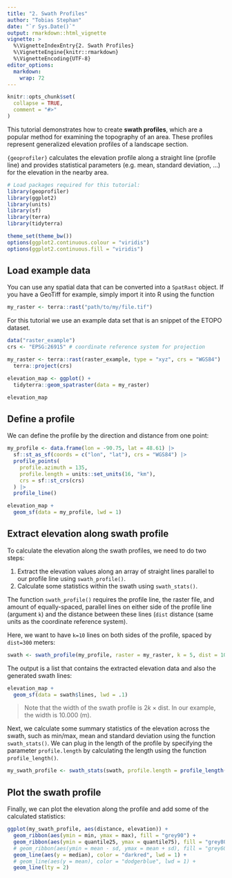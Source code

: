 ```yaml
---
title: "2. Swath Profiles"
author: "Tobias Stephan"
date: "`r Sys.Date()`"
output: rmarkdown::html_vignette
vignette: >
  %\VignetteIndexEntry{2. Swath Profiles}
  %\VignetteEngine{knitr::rmarkdown}
  %\VignetteEncoding{UTF-8}
editor_options: 
  markdown: 
    wrap: 72
---
```


```r
knitr::opts_chunk$set(
  collapse = TRUE,
  comment = "#>"
)
```

This tutorial demonstrates how to create **swath profiles**, which are a 
popular method for examining the topography of an
area. These profiles represent generalized elevation profiles of a
landscape section.

`{geoprofiler}` calculates the elevation profile along a straight line
(profile line) and provides statistical parameters (e.g. mean, standard
deviation, ...) for the elevation in the nearby area.

```r
# Load packages required for this tutorial:
library(geoprofiler)
library(ggplot2)
library(units)
library(sf)
library(terra)
library(tidyterra)

theme_set(theme_bw())
options(ggplot2.continuous.colour = "viridis")
options(ggplot2.continuous.fill = "viridis")
```

## Load example data

You can use any spatial data that can be converted into a `SpatRast`
object. If you have a GeoTiff for example, simply import it into R using
the function

```r
my_raster <- terra::rast("path/to/my/file.tif")
```

For this tutorial we use an example data set that is an snippet of the
ETOPO dataset.

```r
data("raster_example")
crs <- "EPSG:26915" # coordinate reference system for projection

my_raster <- terra::rast(raster_example, type = "xyz", crs = "WGS84") |>
  terra::project(crs)

elevation_map <- ggplot() +
  tidyterra::geom_spatraster(data = my_raster)

elevation_map
```

## Define a profile

We can define the profile by the direction and distance from one point:

```r
my_profile <- data.frame(lon = -90.75, lat = 48.61) |>
  sf::st_as_sf(coords = c("lon", "lat"), crs = "WGS84") |>
  profile_points(
    profile.azimuth = 135,
    profile.length = units::set_units(16, "km"),
    crs = sf::st_crs(crs)
  ) |>
  profile_line()

elevation_map +
  geom_sf(data = my_profile, lwd = 1)
```

## Extract elevation along swath profile

To calculate the elevation along the swath profiles, we need to do two
steps:

1.  Extract the elevation values along an array of straight lines
    parallel to our profile line using `swath_profile()`.
2.  Calculate some statistics within the swath using `swath_stats()`.


The function `swath_profile()` requires the profile line, the raster file, and 
amount of equally-spaced, parallel lines on either side of the profile line 
(argument `k`) and the distance between these lines (`dist` distance (same 
units as the coordinate reference system). 

Here, we want to have `k=10` lines on both sides of the profile, spaced by 
`dist=300` meters:

```r
swath <- swath_profile(my_profile, raster = my_raster, k = 5, dist = 1000)
```

The output is a list that contains the extracted elevation data and also the 
generated swath lines:

```r
elevation_map +
  geom_sf(data = swath$lines, lwd = .1)
```
 > Note that the width of the swath profile is $2k \times \text{dist}$. 
 In our example, the width is 10.000 (m).


Next, we calculate some summary statistics of the elevation across the swath, 
such as 
min/max, mean and standard deviation using the function `swath_stats()`. We 
can plug in the length of the profile by specifying the parameter
`profile.length` by calculating the length using the function 
`profile_length()`.

```r
my_swath_profile <- swath_stats(swath, profile.length = profile_length(my_profile))
```

## Plot the swath profile

Finally, we can plot the elevation along the profile and add some of the 
calculated statistics:

```r
ggplot(my_swath_profile, aes(distance, elevation)) +
  geom_ribbon(aes(ymin = min, ymax = max), fill = "grey90") +
  geom_ribbon(aes(ymin = quantile25, ymax = quantile75), fill = "grey80") +
  # geom_ribbon(aes(ymin = mean - sd, ymax = mean + sd), fill = "grey60") +
  geom_line(aes(y = median), color = "darkred", lwd = 1) +
  # geom_line(aes(y = mean), color = "dodgerblue", lwd = 1) +
  geom_line(lty = 2)
```
